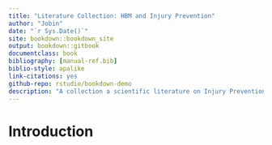 ```yaml
--- 
title: "Literature Collection: HBM and Injury Prevention"
author: "Jobin"
date: "`r Sys.Date()`"
site: bookdown::bookdown_site
output: bookdown::gitbook
documentclass: book
bibliography: [manual-ref.bib]
biblio-style: apalike
link-citations: yes
github-repo: rstudio/bookdown-demo
description: "A collection a scientific literature on Injury Prevention, with a focus on Human Body Models.  The output format for this example is bookdown::gitbook."
---
```


# Introduction 


